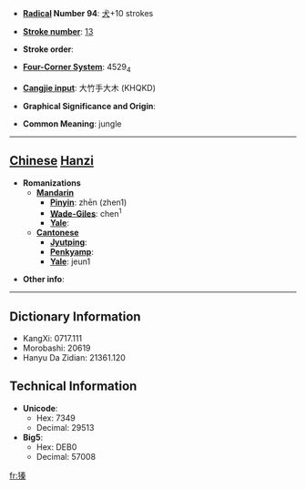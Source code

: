 * '''[[Wiktionary:Chinese radical index| Radical]] Number 94''': [[Wiktionary:Chinese radical index 犬|犬]]+10 strokes

* '''[[Wiktionary:Chinese total strokes index|Stroke number]]''': [[Wiktionary:Chinese total strokes index 13|13]]

* '''Stroke order''': 

* '''[[Wiktionary:Chinese four corner index|Four-Corner System]]''': 4529<sub>4</sub>

* '''[[Wiktionary:Chinese Cangjie index|Cangjie input]]''': 大竹手大木 (KHQKD)

* '''Graphical Significance and Origin''': 

* '''Common Meaning''': jungle

----

== [[Chinese]] [[Hanzi]] ==

* '''Romanizations'''
** '''[[Mandarin]]'''
*** '''[[Pinyin]]''': zhēn (zhen1)
*** '''[[Wade-Giles]]''': chen<sup>1</sup>
*** '''[[Yale]]''': 
** '''[[Cantonese]]'''
*** '''[[Jyutping]]''':
*** '''[[Penkyamp]]''': 
*** '''[[Yale]]''': jeun1

* '''Other info''': 

----

== Dictionary Information ==

* KangXi: 0717.111
* Morobashi: 20619
* Hanyu Da Zidian: 21361.120

== Technical Information ==

* '''Unicode''':
** Hex: 7349
** Decimal: 29513
* '''Big5''':
** Hex: DEB0
** Decimal: 57008

[[fr:獉]]